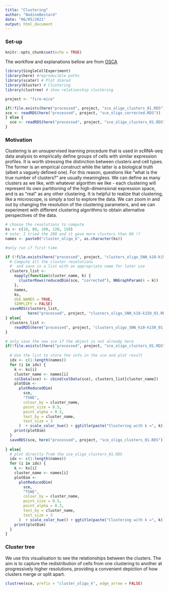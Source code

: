 ```yaml
---
title: "Clustering"
author: "NadineBestard"
date: "06/05/2021"
output: html_document
---
```

### Set-up


```r
knitr::opts_chunk$set(echo = TRUE)
```

The workflow and explanations bellow are from [OSCA](https://bioconductor.org/books/release/OSCA/dimensionality-reduction.html)

```r
library(SingleCellExperiment)
library(here) #reproducible paths
library(scater) # Plot dimred
library(bluster) # Clustering 
library(clustree) # show relationship clustering
```

```r
project <- "fire-mice"
```

```r
if(!file.exists(here("processed", project, "sce_oligo_clusters_01.RDS"))){
sce <- readRDS(here("processed", project, "sce_oligo_corrected.RDS"))
} else {
  sce <- readRDS(here("processed", project, "sce_oligo_clusters_01.RDS"))
}
```

### Motivation

Clustering is an unsupervised learning procedure that is used in scRNA-seq data analysis to empirically define groups of cells with similar expression profiles. It is worth stressing the distinction between clusters and cell types. The former is an empirical construct while the latter is a biological truth (albeit a vaguely defined one). For this reason, questions like “what is the true number of clusters?” are usually meaningless. We can define as many clusters as we like, with whatever algorithm we like - each clustering will represent its own partitioning of the high-dimensional expression space, and is as “real” as any other clustering.
It is helpful to realize that clustering, like a microscope, is simply a tool to explore the data. We can zoom in and out by changing the resolution of the clustering parameters, and we can experiment with different clustering algorithms to obtain alternative perspectives of the data.


```r
# choose the resolutions to compute
ks <- c(10, 80, 100, 120, 150)
# note: I tried the 200 and it gave more clusters than 80 !?
names <- paste0("cluster_oligo_k", as.character(ks))

#only run if first time

if (!file.exists(here("processed", project, "clusters_oligo_SNN_k10-k150.RDS"))) {
  # Compute all the cluster resolutions
  #  and save in a list with an appropriate name for later use
  clusters_list <-
    mapply(function(cluster_name, k) {
      clusterRows(reducedDim(sce, "corrected"), NNGraphParam(k = k))
    },
    names,
    ks,
    USE.NAMES = TRUE,
    SIMPLIFY = FALSE)
  saveRDS(clusters_list,
          here("processed", project, "clusters_oligo_SNN_k10-k150_01.RDS"))
} else{
  clusters_list <-
    readRDS(here("processed", project, "clusters_oligo_SNN_k10-k150_01.RDS"))
}

# only save the new sce if the object is not already here
if(!file.exists((here("processed", project, "sce_oligo_clusters_01.RDS")))){
  
  # Use the list to store the info in the sce and plot result
  idx <- c(1:length(names))
  for (i in idx) {
    k <- ks[i]
    cluster_name <- names[i]
    colData(sce) <- cbind(colData(sce), clusters_list[cluster_name])
    plotDim <-
      plotReducedDim(
        sce,
        "TSNE",
        colour_by = cluster_name,
        point_size = 0.5,
        point_alpha = 0.3,
        text_by = cluster_name,
        text_size = 3
      )  + scale_color_hue() + ggtitle(paste("Clustering with k =", k))
    print(plotDim)
  }
  saveRDS(sce, here("processed", project, "sce_oligo_clusters_01.RDS"))
  
} else{
  # plot directly from the sce_oligo_clusters_01.RDS
  idx <- c(1:length(names))
  for (i in idx) {
    k <- ks[i]
    cluster_name <- names[i]
    plotDim <-
      plotReducedDim(
        sce,
        "TSNE",
        colour_by = cluster_name,
        point_size = 0.5,
        point_alpha = 0.3,
        text_by = cluster_name,
        text_size = 3
      )  + scale_color_hue() + ggtitle(paste("Clustering with k =", k))
    print(plotDim)
  }
}
```

### Cluster tree
We use this visualisation to see the relationships between the clusters. The aim is to capture the redistribution of cells from one clustering to another at progressively higher resolutions, providing a convenient depiction of how clusters merge or split apart. 
```r
clustree(sce, prefix = "cluster_oligo_k", edge_arrow = FALSE)
```

